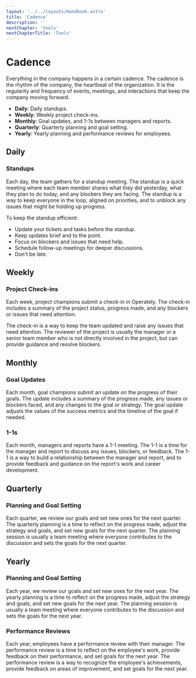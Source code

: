 ```yaml
---
layout: '../../layouts/Handbook.astro'
title: 'Cadence'
description: ''
nextChapter: 'tools'
nextChapterTitle: 'Tools'
---
```


# Cadence

Everything in the company happens in a certain cadence. The cadence is the 
rhythm of the company, the heartbeat of the organization. It is the regularity 
and frequency of events, meetings, and interactions that keep the company 
moving forward.

- **Daily**: Daily standups.
- **Weekly**: Weekly project check-ins.
- **Monthly**: Goal updates, and 1-1s between managers and reports.
- **Quarterly**: Quarterly planning and goal setting.
- **Yearly**: Yearly planning and performance reviews for employees.

## Daily

### Standups

Each day, the team gathers for a standup meeting. The standup is a quick
meeting where each team member shares what they did yesterday, what they plan
to do today, and any blockers they are facing. The standup is a way to keep
everyone in the loop, aligned on priorities, and to unblock any issues that
might be holding up progress.

To keep the standup efficient:

- Update your tickets and tasks before the standup.
- Keep updates brief and to the point.
- Focus on blockers and issues that need help. 
- Schedule follow-up meetings for deeper discussions.
- Don't be late.

## Weekly

### Project Check-ins

Each week, project champions submit a check-in in Operately. The check-in
includes a summary of the project status, progress made, and any blockers or
issues that need attention. 

The check-in is a way to keep the team updated and raise any issues that need
attention. The reviewer of the project is usually the manager or a senior team
member who is not directly involved in the project, but can provide guidance
and resolve blockers.

## Monthly

### Goal Updates

Each month, goal champions submit an update on the progress of their goals.
The update includes a summary of the progress made, any issues or blockers
faced, and any changes to the goal or strategy. The goal update adjusts the
values of the success metrics and the timeline of the goal if needed.

### 1-1s

Each month, managers and reports have a 1-1 meeting. The 1-1 is a time for the
manager and report to discuss any issues, blockers, or feedback. The 1-1 is a
way to build a relationship between the manager and report, and to provide
feedback and guidance on the report's work and career development.

## Quarterly

### Planning and Goal Setting

Each quarter, we review our goals and set new ones for the next quarter. The
quarterly planning is a time to reflect on the progress made, adjust the
strategy and goals, and set new goals for the next quarter. The planning
session is usually a team meeting where everyone contributes to the discussion
and sets the goals for the next quarter.

## Yearly

### Planning and Goal Setting

Each year, we review our goals and set new ones for the next year. The yearly
planning is a time to reflect on the progress made, adjust the strategy and
goals, and set new goals for the next year. The planning session is usually a
team meeting where everyone contributes to the discussion and sets the goals
for the next year.

### Performance Reviews

Each year, employees have a performance review with their manager. The
performance review is a time to reflect on the employee's work, provide
feedback on their performance, and set goals for the next year. The performance
review is a way to recognize the employee's achievements, provide feedback on
areas of improvement, and set goals for the next year.
